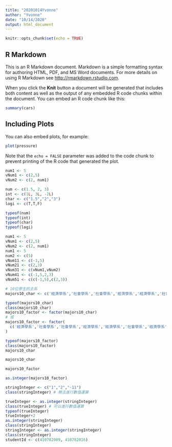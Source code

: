 ```yaml
---
title: "20201014Yvonne"
author: "Yvonne"
date: "10/14/2020"
output: html_document
---
```


```r
knitr::opts_chunk$set(echo = TRUE)
```

## R Markdown

This is an R Markdown document. Markdown is a simple formatting syntax for authoring HTML, PDF, and MS Word documents. For more details on using R Markdown see <http://rmarkdown.rstudio.com>.

When you click the **Knit** button a document will be generated that includes both content as well as the output of any embedded R code chunks within the document. You can embed an R code chunk like this:

```r
summary(cars)
```

## Including Plots

You can also embed plots, for example:

```r
plot(pressure)
```

Note that the `echo = FALSE` parameter was added to the code chunk to prevent printing of the R code that generated the plot.

```r
num1 <- 5
vNum1 <- c(2,5)
vNum2 <- c(2, num1)
```



```r
num <- c(1.5, 2, 3)
int <- c(1L, 3L, -2L)
char <- c("1.5","2","3")
logi <- c(T,T,F)

typeof(num)
typeof(int)
typeof(char)
typeof(logi)
```

```r
num1 <- 5
vNum1 <- c(2,5)
vNum2 <- c(2, num1)
num1 <- 5
num2 <- c(5)
vNum11 <- c(-1,5)
vNum21 <- c(2,3)
vNum31 <- c(vNum1,vNum2)
vNum41 <- c(-1,5,2,3)
vNum51 <- c(c(-1,5),c(2,3))
```


```r
# 10位學生的主系
majors10_char <- c('經濟學系','社會學系','社會學系','經濟學系','經濟學系','社會學系','經濟學系','經濟學系','經濟學系','社會學系')

typeof(majors10_char)
class(majors10_char)
majors10_factor <- factor(majors10_char)
# 或
majors10_factor <- factor(
  c('經濟學系','社會學系','社會學系','經濟學系','經濟學系','社會學系','經濟學系','經濟學系','經濟學系','社會學系')
)

typeof(majors10_factor)
class(majors10_factor)
majors10_char
```

```r
majors10_char
```


```r
majors10_factor
```


```r
as.integer(majors10_factor) 
```


```r
stringInteger <- c("1","2","-11")
class(stringInteger) # 無法進行數值運算

trueInteger <- as.integer(stringInteger)
class(trueInteger) # 可以進行數值運算
typeof(trueInteger)
trueInteger+2
as.integer(stringInteger)
class(stringInteger)
stringInteger <- as.integer(stringInteger)
class(stringInteger)
studentId <- c(410782009, 410782016)
```

